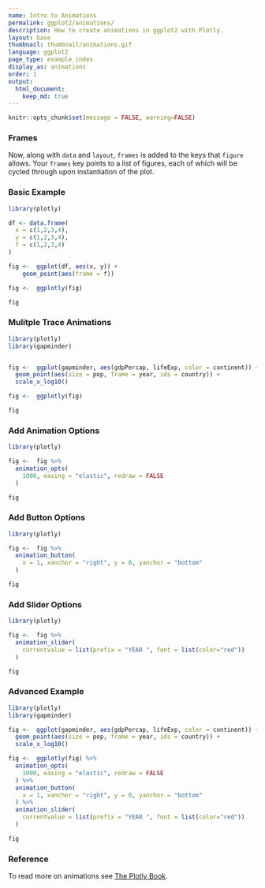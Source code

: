 ```yaml
---
name: Intro to Animations
permalink: ggplot2/animations/
description: How to create animations in ggplot2 with Plotly.
layout: base
thumbnail: thumbnail/animations.gif
language: ggplot2
page_type: example_index
display_as: animations
order: 1
output:
  html_document:
    keep_md: true
---
```


```r
knitr::opts_chunk$set(message = FALSE, warning=FALSE)
```
### Frames

Now, along with `data` and `layout`, `frames` is added to the keys that `figure` allows. Your `frames` key points to a list of figures, each of which will be cycled through upon instantiation of the plot.

### Basic Example

```r
library(plotly)

df <- data.frame(
  x = c(1,2,3,4), 
  y = c(1,2,3,4), 
  f = c(1,2,3,4)
)

fig <-  ggplot(df, aes(x, y)) +
    geom_point(aes(frame = f))

fig <-  ggplotly(fig)

fig
```

### Mulitple Trace Animations

```r
library(plotly)
library(gapminder)


fig <-  ggplot(gapminder, aes(gdpPercap, lifeExp, color = continent)) +
  geom_point(aes(size = pop, frame = year, ids = country)) +
  scale_x_log10()

fig <-  ggplotly(fig)

fig
```

### Add Animation Options

```r
library(plotly)

fig <-  fig %>% 
  animation_opts(
    1000, easing = "elastic", redraw = FALSE
  )

fig
```

### Add Button Options

```r
library(plotly)

fig <-  fig %>% 
  animation_button(
    x = 1, xanchor = "right", y = 0, yanchor = "bottom"
  )

fig
```

### Add Slider Options

```r
library(plotly)

fig <-  fig %>%
  animation_slider(
    currentvalue = list(prefix = "YEAR ", font = list(color="red"))
  )

fig
```

### Advanced Example

```r
library(plotly)
library(gapminder)

fig <-  ggplot(gapminder, aes(gdpPercap, lifeExp, color = continent)) +
  geom_point(aes(size = pop, frame = year, ids = country)) +
  scale_x_log10()

fig <-  ggplotly(fig) %>% 
  animation_opts(
    1000, easing = "elastic", redraw = FALSE
  ) %>% 
  animation_button(
    x = 1, xanchor = "right", y = 0, yanchor = "bottom"
  ) %>%
  animation_slider(
    currentvalue = list(prefix = "YEAR ", font = list(color="red"))
  )

fig
```

### Reference 

To read more on animations see [The Plotly Book](https://cpsievert.github.io/plotly_book/key-frame-animations.html).
